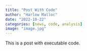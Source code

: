 ```yaml
---
title: "Post With Code"
author: "Harlow Malloc"
date: "2022-10-22"
categories: [news, code, analysis]
image: "image.jpg"
---
```


This is a post with executable code.
